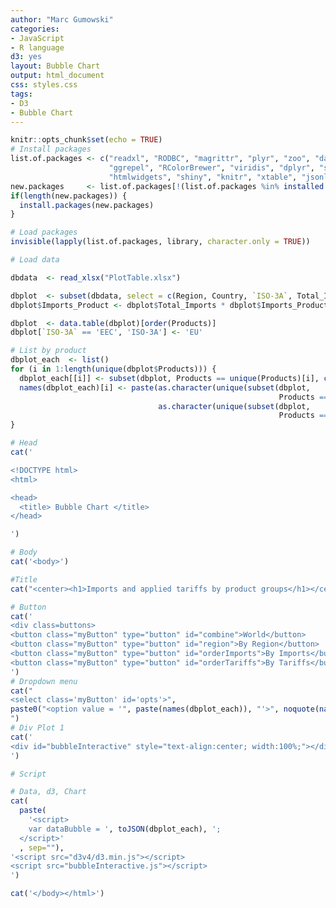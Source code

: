 ```yaml
---
author: "Marc Gumowski"
categories:
- JavaScript
- R language
d3: yes
layout: Bubble Chart
output: html_document
css: styles.css
tags:
- D3
- Bubble Chart
---
```


```r
knitr::opts_chunk$set(echo = TRUE)
# Install packages
list.of.packages <- c("readxl", "RODBC", "magrittr", "plyr", "zoo", "data.table", "extrafont", "maps", "ggplot2", 
                      "ggrepel", "RColorBrewer", "viridis", "dplyr", "sp", "circlize", "gridSVG", "ggiraph",
                      "htmlwidgets", "shiny", "knitr", "xtable", "jsonlite")
new.packages     <- list.of.packages[!(list.of.packages %in% installed.packages()[ ,"Package"])]
if(length(new.packages)) {
  install.packages(new.packages)
}

# Load packages
invisible(lapply(list.of.packages, library, character.only = TRUE))

# Load data

dbdata  <- read_xlsx("PlotTable.xlsx")

dbplot  <- subset(dbdata, select = c(Region, Country, `ISO-3A`, Total_Imports, Products, Product_Description, Avg_Product_Tariffs, Imports_Product_Share)) 
dbplot$Imports_Product <- dbplot$Total_Imports * dbplot$Imports_Product_Share / 100

dbplot  <- data.table(dbplot)[order(Products)]
dbplot[`ISO-3A` == 'EEC', 'ISO-3A'] <- 'EU'

# List by product
dbplot_each  <- list()
for (i in 1:length(unique(dbplot$Products))) {
  dbplot_each[[i]] <- subset(dbplot, Products == unique(Products)[i], c(Region, Country, `ISO-3A`, Products, Product_Description, Imports_Product, Avg_Product_Tariffs))
  names(dbplot_each)[i] <- paste(as.character(unique(subset(dbplot, 
                                                            Products == unique(Products)[i], Products))), '-', 
                                 as.character(unique(subset(dbplot, 
                                                            Products == unique(Products)[i], Product_Description))))
}

```

```r

# Head
cat('

<!DOCTYPE html>
<html>

<head>
  <title> Bubble Chart </title>
</head>

')

# Body
cat('<body>')

#Title
cat("<center><h1>Imports and applied tariffs by product groups</h1></center>")

# Button
cat('
<div class=buttons>
<button class="myButton" type="button" id="combine">World</button>
<button class="myButton" type="button" id="region">By Region</button>
<button class="myButton" type="button" id="orderImports">By Imports</button>
<button class="myButton" type="button" id="orderTariffs">By Tariffs</button>
')
# Dropdown menu
cat("
<select class='myButton' id='opts'>",
paste0("<option value = '", paste(names(dbplot_each)), "'>", noquote(names(dbplot_each)), "</option>"),"</select></div>
")
# Div Plot 1
cat('
<div id="bubbleInteractive" style="text-align:center; width:100%;"></div>
')

# Script

# Data, d3, Chart
cat(
  paste(
    '<script>
    var dataBubble = ', toJSON(dbplot_each), ';
  </script>'
  , sep=""),
'<script src="d3v4/d3.min.js"></script> 
<script src="bubbleInteractive.js"></script>
')

cat('</body></html>')

```

